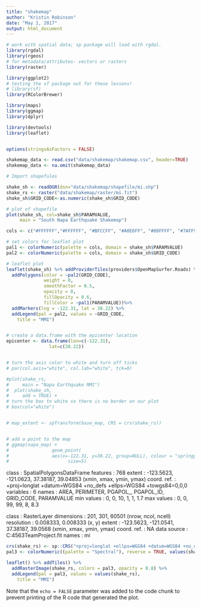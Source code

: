 ```yaml
---
title: "shakemap"
author: "Kristin Robinson"
date: "May 1, 2017"
output: html_document
---
```


```r
# work with spatial data; sp package will load with rgdal.
library(rgdal)
library(rgeos)
# for metadata/attributes- vectors or rasters
library(raster)

library(ggplot2)
# testing the sf package out for these lessons!
# library(sf)
library(RColorBrewer)

library(maps)
library(ggmap)
library(dplyr)

library(devtools)
library(leaflet)


options(stringsAsFactors = FALSE)
```

```r
shakemap_data <- read.csv("data/shakemap/shakemap.csv", header=TRUE)
shakemap_data <- na.omit(shakemap_data)
```


```r
# Import shapefules

shake_sh <- readOGR(dsn="data/shakemap/shapefile/mi.shp")
shake_rs <- raster("data/shakemap/raster/mi.fit")
shake_sh$GRID_CODE<-as.numeric(shake_sh$GRID_CODE)

# plot of shapefile
plot(shake_sh, col=shake_sh$PARAMVALUE,
     main = "South Napa Earthquake Shakemap")

cols <- c("#FFFFFF","#FFFFFF", "#BFCCFF", "#A0E6FF", "#80FFFF", "#7AFF93", "#FFFF00", "#FFC800","#FF9100","#C80000")

# set colors for leaflet plot
pal1 <- colorNumeric(palette = cols, domain = shake_sh$PARAMVALUE)
pal2 <- colorNumeric(palette = cols, domain = shake_sh$GRID_CODE)

# leaflet plot 
leaflet(shake_sh) %>% addProviderTiles(providers$OpenMapSurfer.Roads) %>%
  addPolygons(color = ~pal2(GRID_CODE), 
              weight = 0, 
              smoothFactor = 0.5,
              opacity = 0, 
              fillOpacity = 0.6, 
              fillColor = ~pal1(PARAMVALUE))%>%
  addMarkers(lng = -122.31, lat = 38.22) %>%
  addLegend(pal = pal2, values = ~GRID_CODE,
    title = "MMI")


# create a data.frame with the epicenter location
epicenter <- data.frame(lon=c(-122.31),
                lat=c(38.22))


# turn the axis color to white and turn off ticks
# par(col.axis="white", col.lab="white", tck=0)

#plot(shake_rs,
#     main = "Napa Earthquake MMI")
#  plot(shake_sh,
#     add = TRUE) +
# turn the box to white so there is no border on our plot
# box(col="white")


# map_extent <- spTransform(base_map, CRS = crs(shake_rs))


# add a point to the map
# ggmap(napa_map) +
#                geom_point(
#                aes(x=-122.31, y=38.22, group=NULL), colour = "springgreen",
#                      size=5)


```
class       : SpatialPolygonsDataFrame 
features    : 768 
extent      : -123.5623, -121.0623, 37.38187, 39.04853  (xmin, xmax, ymin, ymax)
coord. ref. : +proj=longlat +datum=WGS84 +no_defs +ellps=WGS84 +towgs84=0,0,0 
variables   : 6
names       : AREA, PERIMETER, PGAPOL_, PGAPOL_ID, GRID_CODE, PARAMVALUE 
min values  :    0,         0,      10,         1,         1,        1.7 
max values  :    0,         0,      99,        99,         8,        8.3 


class       : RasterLayer 
dimensions  : 201, 301, 60501  (nrow, ncol, ncell)
resolution  : 0.008333, 0.008333  (x, y)
extent      : -123.5623, -121.0541, 37.38187, 39.0568  (xmin, xmax, ymin, ymax)
coord. ref. : NA 
data source : C:\Users\Kristin\Source\Repos\GEOG4563TeamProject\data\shakemap\raster\mi.fit 
names       : mi 
```r

crs(shake_rs) <- sp::CRS("+proj=longlat +ellps=WGS84 +datum=WGS84 +no_defs")
pal3 <- colorNumeric((palette = "Spectral"), reverse = TRUE, values(shake_rs), na.color = "transparent")

leaflet() %>% addTiles() %>%
  addRasterImage(shake_rs, colors = pal3, opacity = 0.8) %>%
  addLegend(pal = pal3, values = values(shake_rs),
    title = "MMI")

```

Note that the `echo = FALSE` parameter was added to the code chunk to prevent printing of the R code that generated the plot.
